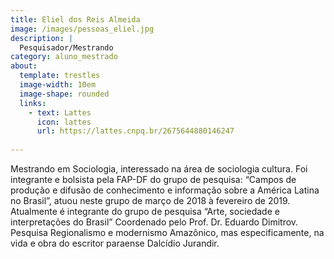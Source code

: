 ```yaml
---
title: Eliel dos Reis Almeida
image: /images/pessoas_eliel.jpg
description: |
  Pesquisador/Mestrando
category: aluno_mestrado
about:
  template: trestles
  image-width: 10em
  image-shape: rounded
  links:
    - text: Lattes
      icon: lattes
      url: https://lattes.cnpq.br/2675644880146247
   
---
```


Mestrando em Sociologia, interessado na área de sociologia cultura. Foi integrante e bolsista pela FAP-DF do grupo de pesquisa: "Campos de produção e difusão de conhecimento e informação sobre a América Latina no Brasil", atuou neste grupo de março de 2018 à fevereiro de 2019. Atualmente é integrante do grupo de pesquisa "Arte, sociedade e interpretações do Brasil" Coordenado pelo Prof. Dr. Eduardo Dimitrov. Pesquisa Regionalismo e modernismo Amazônico, mas especificamente, na vida e obra do escritor paraense Dalcídio Jurandir. 